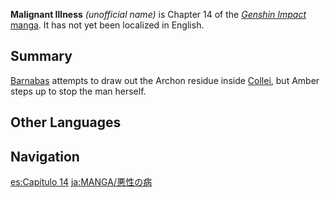 {{Stub|Expand summary and add characters}}
{{Manga Infobox
|title      = Malignant Illness
|image      = Manga Chapter 14 Cover 1.png
|chapter    = 14
|characters = 
|prev       = Dual Recurrence
|next       = Conclusion
}}
{{Description|"The true path should be something that you choose yourself!" What will [[Amber]] decide to do against the arrogant and aggressive [[Fatui]]...?<!--Translated from Traditional Chinese description:「真正的道路應該由自己來選擇！」面對氣燄囂張的愚人眾，安柏的決定是……？-->}}
'''Malignant Illness''' ''(unofficial name)'' is Chapter 14 of the ''[[Genshin Impact]]'' [[manga]]. It has not yet been localized in English.

==Summary==
[[Barnabas]] attempts to draw out the Archon residue inside [[Collei]], but Amber steps up to stop the man herself.

==Other Languages==
{{Other Languages
|en      = 
|zhs     = 顽疾
|zhs_rm  = Wánjí
|zht     = 頑疾
|zht_rm  = Wánjí
|zh_tl   = Stubborn Disease
|ja      = 悪性の病
|ja_rm   = Akusei no Yamai{{Assumed}}
|ja_tl   = Malignant Disease
|ko      = {{tt|고질병|痼疾病}}
|ko_rm   = Gojilbyeong
|ko_tl   = Chronic Disease
|es      = <!--not yet localized-->
|es_tl   = 
|fr      = <!--not yet localized-->
|fr_tl   = 
|ru      = <!--not yet localized-->
|ru_tl   = 
|th      = <!--not yet localized-->
|th_rm   = 
|vi      = <!--not yet localized-->
|vi_tl   = 
|de      = <!--not yet localized-->
|de_tl   = 
|id      = <!--not yet localized-->
|id_tl   = 
|pt      = <!--not yet localized-->
|pt_tl   = 
|tr      = 
|it      = 
}}

==Navigation==
{{Manga Navbox}}
[[es:Capítulo 14]]
[[ja:MANGA/悪性の病]]